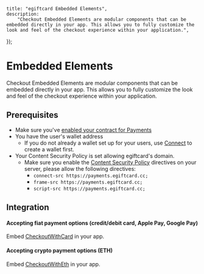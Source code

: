 
	title: "egiftcard Embedded Elements",
	description:
		"Checkout Embedded Elements are modular components that can be embedded directly in your app. This allows you to fully customize the look and feel of the checkout experience within your application.",
});

# Embedded Elements

Checkout Embedded Elements are modular components that can be embedded directly in your app. This allows you to fully customize the look and feel of the checkout experience within your application.

## Prerequisites

- Make sure you've [enabled your contract for Payments](enable-contract)
- You have the user's wallet address
  - If you do not already a wallet set up for your users, use [Connect](/connect/connect) to create a wallet first.
- Your Content Security Policy is set allowing egiftcard's domain.
  - Make sure you enable the [Content Security Policy](https://developer.mozilla.org/en-US/docs/Web/HTTP/CSP) directives on your server, please allow the following directives:
    - `connect-src https://payments.egiftcard.cc;`
    - `frame-src https://payments.egiftcard.cc;`
    - `script-src https://payments.egiftcard.cc;`

## Integration

#### Accepting fiat payment options (credit/debit card, Apple Pay, Google Pay)

Embed [CheckoutWithCard](/payments/nft-checkout/checkout-with-card) in your app.

#### Accepting crypto payment options (ETH)

Embed [CheckoutWithEth](/payments/nft-checkout/checkout-with-eth) in your app.
